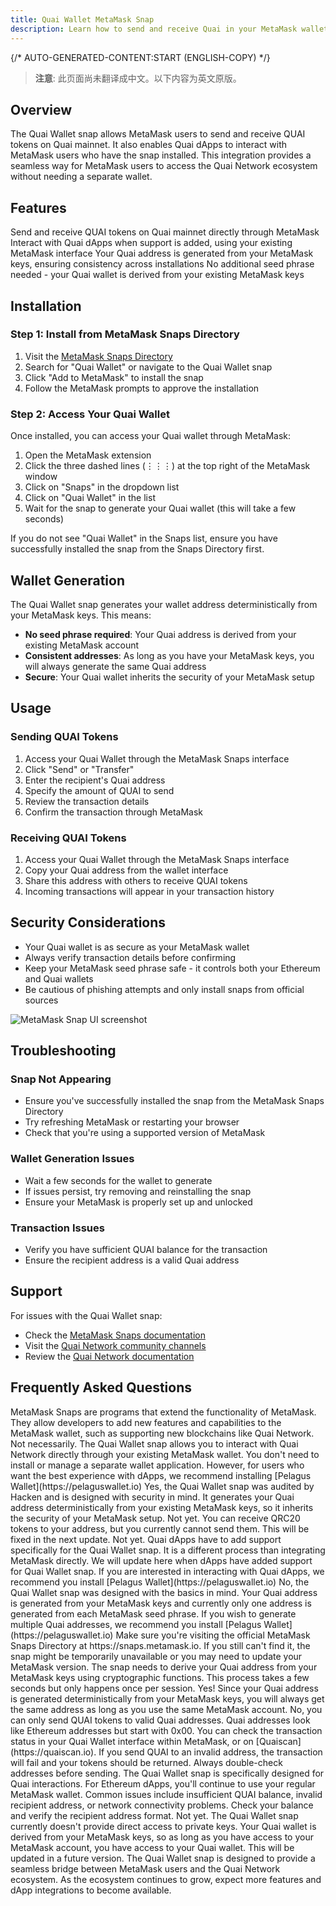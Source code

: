 ```yaml
---
title: Quai Wallet MetaMask Snap
description: Learn how to send and receive Quai in your MetaMask wallet with the Quai Wallet snap.
---
```


{/* AUTO-GENERATED-CONTENT:START (ENGLISH-COPY) */}

> **注意**: 此页面尚未翻译成中文。以下内容为英文原版。

## Overview

The Quai Wallet snap allows MetaMask users to send and receive QUAI tokens on Quai mainnet. It also enables Quai dApps to interact with MetaMask users who have the snap installed. This integration provides a seamless way for MetaMask users to access the Quai Network ecosystem without needing a separate wallet.

## Features

<CardGroup cols={2}>
  <Card
    title='QUAI Token Support'
    icon='coins'
  >
    Send and receive QUAI tokens on Quai mainnet directly through MetaMask
  </Card>
  <Card
    title='dApp Integration'
    icon='puzzle-piece'
  >
    Interact with Quai dApps when support is added, using your existing MetaMask interface
  </Card>
  <Card
    title='Deterministic Address'
    icon='key'
  >
    Your Quai address is generated from your MetaMask keys, ensuring consistency across installations
  </Card>
  <Card
    title='No Seed Phrase Required'
    icon='shield-check'
  >
    No additional seed phrase needed - your Quai wallet is derived from your existing MetaMask keys
  </Card>
</CardGroup>

## Installation

### Step 1: Install from MetaMask Snaps Directory

1. Visit the [MetaMask Snaps Directory](https://snaps.metamask.io)
2. Search for "Quai Wallet" or navigate to the Quai Wallet snap
3. Click "Add to MetaMask" to install the snap
4. Follow the MetaMask prompts to approve the installation

### Step 2: Access Your Quai Wallet

Once installed, you can access your Quai wallet through MetaMask:

1. Open the MetaMask extension
2. Click the three dashed lines (⋮⋮⋮) at the top right of the MetaMask window
3. Click on "Snaps" in the dropdown list
4. Click on "Quai Wallet" in the list
5. Wait for the snap to generate your Quai wallet (this will take a few seconds)

<Warning>
If you do not see "Quai Wallet" in the Snaps list, ensure you have successfully installed the snap from the Snaps Directory first.
</Warning>

## Wallet Generation

The Quai Wallet snap generates your wallet address deterministically from your MetaMask keys. This means:

- **No seed phrase required**: Your Quai address is derived from your existing MetaMask account
- **Consistent addresses**: As long as you have your MetaMask keys, you will always generate the same Quai address
- **Secure**: Your Quai wallet inherits the security of your MetaMask setup

## Usage

### Sending QUAI Tokens

1. Access your Quai Wallet through the MetaMask Snaps interface
2. Click "Send" or "Transfer"
3. Enter the recipient's Quai address
4. Specify the amount of QUAI to send
5. Review the transaction details
6. Confirm the transaction through MetaMask

### Receiving QUAI Tokens

1. Access your Quai Wallet through the MetaMask Snaps interface
2. Copy your Quai address from the wallet interface
3. Share this address with others to receive QUAI tokens
4. Incoming transactions will appear in your transaction history

## Security Considerations

- Your Quai wallet is as secure as your MetaMask wallet
- Always verify transaction details before confirming
- Keep your MetaMask seed phrase safe - it controls both your Ethereum and Quai wallets
- Be cautious of phishing attempts and only install snaps from official sources

<Frame>
  <img src="/images/metamask-snap.png" alt="MetaMask Snap UI screenshot" />
</Frame>

## Troubleshooting

### Snap Not Appearing
- Ensure you've successfully installed the snap from the MetaMask Snaps Directory
- Try refreshing MetaMask or restarting your browser
- Check that you're using a supported version of MetaMask

### Wallet Generation Issues
- Wait a few seconds for the wallet to generate
- If issues persist, try removing and reinstalling the snap
- Ensure your MetaMask is properly set up and unlocked

### Transaction Issues
- Verify you have sufficient QUAI balance for the transaction
- Ensure the recipient address is a valid Quai address

## Support

For issues with the Quai Wallet snap:
- Check the [MetaMask Snaps documentation](https://docs.metamask.io/guide/snaps.html)
- Visit the [Quai Network community channels](https://discord.gg/quai)
- Review the [Quai Network documentation](/cn/learn/introduction)

## Frequently Asked Questions

<AccordionGroup>
  <Accordion title="What is a MetaMask Snap?">
    MetaMask Snaps are programs that extend the functionality of MetaMask. They allow developers to add new features and capabilities to the MetaMask wallet, such as supporting new blockchains like Quai Network.
  </Accordion>
  
  <Accordion title="Do I need a separate wallet for Quai Network?">
    Not necessarily. The Quai Wallet snap allows you to interact with Quai Network directly through your existing MetaMask wallet. You don't need to install or manage a separate wallet application. However, for users who want the best experience with dApps, we recommend installing [Pelagus Wallet](https://pelaguswallet.io)
  </Accordion>
  
  <Accordion title="Is the Quai Wallet snap safe to use?">
    Yes, the Quai Wallet snap was audited by Hacken and is designed with security in mind. It generates your Quai address deterministically from your existing MetaMask keys, so it inherits the security of your MetaMask setup.
  </Accordion>

  <Accordion title="Can I store other tokens in the Quai Wallet snap?">
    Not yet. You can receive QRC20 tokens to your address, but you currently cannot send them. This will be fixed in the next update.
  </Accordion>

  <Accordion title="Can I interact with Quai dApps with the Quai Wallet snap?">
    Not yet. Quai dApps have to add support specifically for the Quai Wallet snap. It is a different process than integrating MetaMask directly. We will update here when dApps have added support for Quai Wallet snap. If you are interested in interacting with Quai dApps, we recommend you install [Pelagus Wallet](https://pelaguswallet.io)
  </Accordion>

  <Accordion title="Can I create a new address within the Quai Wallet snap?">
    No, the Quai Wallet snap was designed with the basics in mind. Your Quai address is generated from your MetaMask keys and currently only one address is generated from each MetaMask seed phrase. If you wish to generate multiple Quai addresses, we recommend you install [Pelagus Wallet](https://pelaguswallet.io)
  </Accordion>

  <Accordion title="I can't find the Quai Wallet snap in the Snaps Directory. What should I do?">
    Make sure you're visiting the official MetaMask Snaps Directory at https://snaps.metamask.io. If you still can't find it, the snap might be temporarily unavailable or you may need to update your MetaMask version.
  </Accordion>
  
  <Accordion title="Why does it take a few seconds to generate my Quai wallet?">
    The snap needs to derive your Quai address from your MetaMask keys using cryptographic functions. This process takes a few seconds but only happens once per session.
  </Accordion>
  
  <Accordion title="Will I get the same Quai address every time I install the snap with the same MetaMask account?">
    Yes! Since your Quai address is generated deterministically from your MetaMask keys, you will always get the same address as long as you use the same MetaMask account.
  </Accordion>
  
  <Accordion title="Can I send QUAI tokens to any Ethereum address?">
    No, you can only send QUAI tokens to valid Quai addresses. Quai addresses look like Ethereum addresses but start with 0x00.
  </Accordion>
  
  <Accordion title="How do I know if a transaction was successful?">
    You can check the transaction status in your Quai Wallet interface within MetaMask, or on [Quaiscan](https://quaiscan.io).
  </Accordion>
  
  <Accordion title="What happens if I send QUAI to an invalid address?">
    If you send QUAI to an invalid address, the transaction will fail and your tokens should be returned. Always double-check addresses before sending.
  </Accordion>
  
  <Accordion title="Can I use the Quai Wallet snap with existing Ethereum dApps?">
    The Quai Wallet snap is specifically designed for Quai interactions. For Ethereum dApps, you'll continue to use your regular MetaMask wallet.
  </Accordion>
  
  <Accordion title="I'm getting an error when trying to send QUAI. What could be wrong?">
    Common issues include insufficient QUAI balance, invalid recipient address, or network connectivity problems. Check your balance and verify the recipient address format.
  </Accordion>
  
  <Accordion title="Can I export my Quai private keys?">
    Not yet. The Quai Wallet snap currently doesn't provide direct access to private keys. Your Quai wallet is derived from your MetaMask keys, so as long as you have access to your MetaMask account, you have access to your Quai wallet. This will be updated in a future version.
  </Accordion>
</AccordionGroup>

<Info>
The Quai Wallet snap is designed to provide a seamless bridge between MetaMask users and the Quai Network ecosystem. As the ecosystem continues to grow, expect more features and dApp integrations to become available.
</Info>